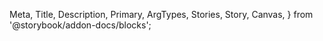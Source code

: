   Meta,
  Title,
  Description,
  Primary,
  ArgTypes,
  Stories,
  Story,
  Canvas,
} from '@storybook/addon-docs/blocks';


<Meta title="Docs" />

<Title of={ScrollableStories} />

<Description of={ScrollableStories} />

<Primary of={ScrollableStories} />

## Supported properties:

Accepts all `HTML` element properties for the inner `overflow` element, plus additional properties listed in the table below:

<ArgTypes of={ScrollableStories} />

## Examples

<Canvas of={ScrollableStories.HorizontallyAndVerticallyScrollable} />
<Canvas of={ScrollableStories.HorizontallyScrollable} />
<Canvas of={ScrollableStories.VerticallyScrollable} />
<Canvas of={ScrollableStories.NotScrollable} />
